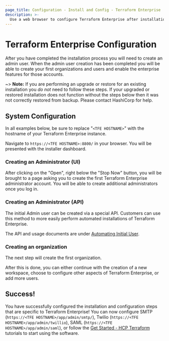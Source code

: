 ```yaml
---
page_title: Configuration - Install and Config - Terraform Enterprise
description: >-
  Use a web browser to configure Terraform Enterprise after installation. Learn how to create an administrator with the UI or HTTP API, and create your first organization.
---
```


# Terraform Enterprise Configuration

After you have completed the installation process you will need to create an
admin user. When the admin user creation has been completed you will
be able to create your first organizations and users and enable the enterprise
features for those accounts.

~> **Note:** If you are performing an upgrade or restore for an existing
installation you _do not_ need to follow these steps. If your upgraded or
restored installation does not function without the steps below then it was not
correctly restored from backup. Please contact HashiCorp for help.

## System Configuration

In all examples below, be sure to replace "`<TFE HOSTNAME>`" with the hostname
of your Terraform Enterprise instance.

Navigate to `https://<TFE HOSTNAME>:8800/` in your browser. You will
be presented with the installer dashboard.

### Creating an Administrator (UI)

After clicking on the "Open", right below the "Stop Now" button, you will
be brought to a page asking you to create the first Terraform Enterprise administrator account.
You will be able to create additional administrators once you log in.

### Creating an Administrator (API)

The initial Admin user can be created via a special API. Customers can use this
method to more easily perform automated installations of Terraform Enterprise.

The API and usage documents are under [Automating Initial User](/terraform/enterprise/deploy/replicated/install/automated/automating-initial-user).

### Creating an organization

The next step will create the first organization.

After this is done, you can either continue with the creation of a new workspace,
choose to configure other aspects of Terraform Enterprise, or add more users.

## Success!

You have successfully configured the installation and configuration steps that
are specific to Terraform Enterprise! You can now configure SMTP
(`https://<TFE HOSTNAME>/app/admin/smtp/`), Twilio (`https://<TFE HOSTNAME>/app/admin/twillio`),
SAML (`https://<TFE HOSTNAME>/app/admin/saml`), or follow the
[Get Started - HCP Terraform](/terraform/tutorials/cloud-get-started?utm_source=WEBSITE&utm_medium=WEB_IO&utm_offer=ARTICLE_PAGE&utm_content=DOCS)
tutorials to start using the software.

